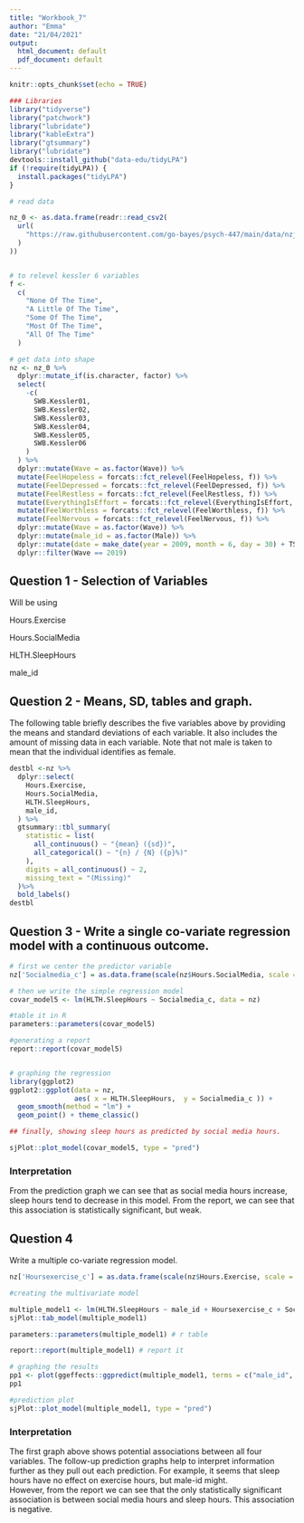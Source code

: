 ---
title: "Workbook_7"
author: "Emma"
date: "21/04/2021"
output:
  html_document: default
  pdf_document: default
---

```{r setup, include=FALSE}
knitr::opts_chunk$set(echo = TRUE)
```

```{r Read data, include=FALSE}

### Libraries
library("tidyverse")
library("patchwork")
library("lubridate")
library("kableExtra")
library("gtsummary")
library("lubridate")
devtools::install_github("data-edu/tidyLPA")
if (!require(tidyLPA)) {
  install.packages("tidyLPA")
}

# read data

nz_0 <- as.data.frame(readr::read_csv2(
  url(
    "https://raw.githubusercontent.com/go-bayes/psych-447/main/data/nzj.csv"
  )
))


# to relevel kessler 6 variables
f <-
  c(
    "None Of The Time",
    "A Little Of The Time",
    "Some Of The Time",
    "Most Of The Time",
    "All Of The Time"
  )

# get data into shape
nz <- nz_0 %>%
  dplyr::mutate_if(is.character, factor) %>%
  select(
    -c(
      SWB.Kessler01,
      SWB.Kessler02,
      SWB.Kessler03,
      SWB.Kessler04,
      SWB.Kessler05,
      SWB.Kessler06
    )
  ) %>%
  dplyr::mutate(Wave = as.factor(Wave)) %>%
  mutate(FeelHopeless = forcats::fct_relevel(FeelHopeless, f)) %>%
  mutate(FeelDepressed = forcats::fct_relevel(FeelDepressed, f)) %>%
  mutate(FeelRestless = forcats::fct_relevel(FeelRestless, f)) %>%
  mutate(EverythingIsEffort = forcats::fct_relevel(EverythingIsEffort, f)) %>%
  mutate(FeelWorthless = forcats::fct_relevel(FeelWorthless, f)) %>%
  mutate(FeelNervous = forcats::fct_relevel(FeelNervous, f)) %>%
  dplyr::mutate(Wave = as.factor(Wave)) %>%
  dplyr::mutate(male_id = as.factor(Male)) %>%
  dplyr::mutate(date = make_date(year = 2009, month = 6, day = 30) + TSCORE)%>%
  dplyr::filter(Wave == 2019)

```

## Question 1 - Selection of Variables 

Will be using\ 

Hours.Exercise\ 

Hours.SocialMedia\ 

HLTH.SleepHours \ 

male_id\ 

## Question 2 - Means, SD, tables and graph. 

The following table briefly describes the five variables above by providing the means and standard deviations of each variable. It also includes the amount of missing data in each variable. Note that not male is taken to mean that the individual identifies as female. 

```{r, describing data, echo=FALSE, message=FALSE, warning=FALSE}

destbl <-nz %>%
  dplyr::select(
    Hours.Exercise,
    Hours.SocialMedia,
    HLTH.SleepHours,
    male_id,
  ) %>%
  gtsummary::tbl_summary(
    statistic = list(
      all_continuous() ~ "{mean} ({sd})",
      all_categorical() ~ "{n} / {N} ({p}%)"
    ),
    digits = all_continuous() ~ 2,
    missing_text = "(Missing)"
  )%>%
  bold_labels() 
destbl

```

## Question 3 - Write a single co-variate regression model with a continuous outcome. 

```{r, regression model, warning=FALSE}

# first we center the predictor variable  
nz['Socialmedia_c'] = as.data.frame(scale(nz$Hours.SocialMedia, scale = FALSE) )

# then we write the simple regression model 
covar_model5 <- lm(HLTH.SleepHours ~ Socialmedia_c, data = nz) 

#table it in R 
parameters::parameters(covar_model5) 

#generating a report 
report::report(covar_model5) 


# graphing the regression 
library(ggplot2)
ggplot2::ggplot(data = nz, 
                aes( x = HLTH.SleepHours,  y = Socialmedia_c )) +
  geom_smooth(method = "lm") + 
  geom_point() + theme_classic()

## finally, showing sleep hours as predicted by social media hours. 

sjPlot::plot_model(covar_model5, type = "pred")

```









### Interpretation 

From the prediction graph we can see that as social media hours increase, sleep hours tend to decrease in this model. From the report, we can see that this association is statistically significant, but weak. 



## Question 4 
Write a multiple co-variate regression model. 

```{r}
nz['Hoursexercise_c'] = as.data.frame(scale(nz$Hours.Exercise, scale = FALSE) )

#creating the multivariate model

multiple_model1 <- lm(HLTH.SleepHours ~ male_id + Hoursexercise_c + Socialmedia_c, data = nz)
sjPlot::tab_model(multiple_model1)

parameters::parameters(multiple_model1) # r table 

report::report(multiple_model1) # report it 

# graphing the results
pp1 <- plot(ggeffects::ggpredict(multiple_model1, terms = c("male_id", "Hoursexercise_c", "Socialmedia_c")))
pp1 

#prediction plot 
sjPlot::plot_model(multiple_model1, type = "pred")  

```







### Interpretation 

The first graph above shows potential associations between all four variables. 
The follow-up prediction graphs help to interpret information further as they pull out each prediction. For example, it seems that sleep hours have no effect on exercise hours, but male-id might.   
However, from the report we can see that the only statistically significant association is between social media hours and sleep hours. This association is negative. 


